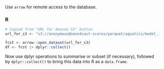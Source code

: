 Use `arrow` for remote access to the database.

### R

```r
# Copied from "URL for Amazon S3" button 
url_for_s3 <- "s3://anonymous@neon4cast-scores/parquet/aquatics/model_id=cb_prophet?endpoint_override=data.ecoforecast.org"

fcst <- arrow::open_dataset(url_for_s3)
df <- fcst |> dplyr::collect()

```

Now use dplyr operations to summarise or subset (if necessary), followed by `dplyr::collect()` to bring this data into R as a `data.frame`.

